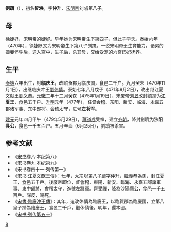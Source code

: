'''劉躋'''（{{bd|470年||479年|6月25日|catIdx=L}}），初名'''智涣'''，字'''仲升'''，[[宋明帝|宋明帝]]刘彧第八子。
==母==
徐婕妤，宋明帝的[[婕妤|婕妤]]。早年她为宋明帝生下第四子，但此子早夭。泰始六年（470年），徐婕妤又为宋明帝生下第八子刘跻。一说宋明帝无生育能力，诸弟的姬妾怀孕后，送入宫中，生子后，杀其母，交给受宠的六宫嫔妃抚养。
==生平==
[[泰始_(刘宋)|泰始]]六年出生，封'''临庆王'''，改临贺郡为临庆国，食邑二千户。九月癸未（470年11月1日），出继临庆冲王[[劉休倩|劉休倩]]。泰始七年八月戊子（471年9月2日），改出继江夏文献王[[劉义恭|劉义恭]]。[[元徽_(年号)|元徽]]二年十二月癸亥（475年1月19日），宋废帝[[刘昱|刘昱]]改封劉躋为'''江夏王'''，食邑五千户。[[升明|升明]]元年（477年），任督会稽、东阳、新安、临海、永嘉五郡诸军事、东中郎将、会稽太守，进号'''左将军'''。

[[建元_(南齐)|建元]]元年四月甲午（479年5月29日），[[萧道成|萧道成]]受禅，建立[[南齐|齐朝]]，降封劉躋为'''沙阳县公'''，食邑一千五百户。五月辛酉（6月25日），劉躋被杀害。

==参考文献 ==
*《[[宋书|宋书]]卷八·本纪第八》
*《宋书卷九·本纪第九》
*《宋书卷四十一·列传第一》
*《[[s:宋書/卷61#江夏文獻王義恭|宋书·江夏文獻王傳]]》：七年，太宗以第八子躋字仲升，繼義恭為孫，封江夏王，食邑五千戶。後廢帝即位，督會稽、東陽、新安、臨海、永嘉五郡諸軍事、東中郎將、會稽太守，進號左將軍。齊受禪，降為沙陽縣公，食邑一千五百戶。謀反，賜死。
*《[[s:宋書/卷72|宋書·臨慶沖王傳]]》：其年，追改休倩為臨慶王，以臨賀郡為臨慶國，立第八皇子躋為臨慶王，食邑二千戶，繼休倩後。明年，還本國。
*《[[s:宋書/卷90|宋书·列传第五十]]》

[[Category:宋明帝皇子|8]]